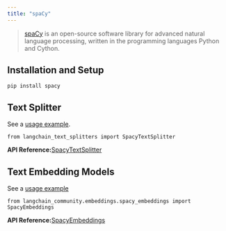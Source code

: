 ```yaml
---
title: "spaCy"
---
```


> [spaCy](https://spacy.io/) is an open-source software library for advanced natural language processing, written in the programming languages Python and Cython.

## Installation and Setup

```
pip install spacy
```

## Text Splitter

See a [usage example](/oss/how_to/split_by_token/#spacy).

```
from langchain_text_splitters import SpacyTextSplitter
```

**API Reference:**[SpacyTextSplitter](https://python.langchain.com/api_reference/text_splitters/spacy/langchain_text_splitters.spacy.SpacyTextSplitter.html)

## Text Embedding Models

See a [usage example](/oss/integrations/text_embedding/spacy_embedding)

```
from langchain_community.embeddings.spacy_embeddings import SpacyEmbeddings
```

**API Reference:**[SpacyEmbeddings](https://python.langchain.com/api_reference/community/embeddings/langchain_community.embeddings.spacy_embeddings.SpacyEmbeddings.html)
